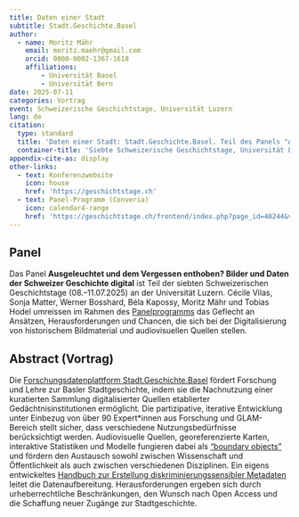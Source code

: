 ```yaml
---
title: Daten einer Stadt
subtitle: Stadt.Geschichte.Basel
author:
  - name: Moritz Mähr
    email: moritz.maehr@gmail.com
    orcid: 0000-0002-1367-1618
    affiliations:
        - Universität Basel
        - Universität Bern
date: 2025-07-11
categories: Vortrag
event: Schweizerische Geschichtstage, Universität Luzern
lang: de
citation:
  type: standard
  title: 'Daten einer Stadt: Stadt.Geschichte.Basel. Teil des Panels "Ausgeleuchtet und dem Vergessen enthoben? Bilder und Daten der Schweizer Geschichte digital"'
  container-title: 'Siebte Schweizerische Geschichtstage, Universität Luzern'
appendix-cite-as: display
other-links:
  - text: Konferenzwebsite
    icon: house
    href: 'https://geschichtstage.ch'
  - text: Panel-Programm (Converia)
    icon: calendar4-range
    href: 'https://geschichtstage.ch/frontend/index.php?page_id=40244&v=List&do=15&day=5638&ses=38367#'
---
```


## Panel

Das Panel **Ausgeleuchtet und dem Vergessen enthoben? Bilder und Daten der Schweizer Geschichte digital** ist Teil der siebten Schweizerischen Geschichtstage (08.–11.07.2025) an der Universität Luzern. Cécile Vilas, Sonja Matter, Werner Bosshard, Béla Kapossy, Moritz Mähr und Tobias Hodel umreissen im Rahmen des [Panelprogramms](https://geschichtstage.ch/frontend/index.php?page_id=40244&v=List&do=15&day=5638&ses=38367#) das Geflecht an Ansätzen, Herausforderungen und Chancen, die sich bei der Digitalisierung von historischem Bildmaterial und audiovisuellen Quellen stellen.

<!-- ::: {.callout-tip title="Präsentation anzeigen" icon="false" collapse="true"}
<iframe src="FIXME" width="100%" height="600px" loading="lazy" allowfullscreen title="Daten einer Stadt">

This browser does not support PDFs. Please download the PDF <a href="FIXME">download the PDF</a> to view it.

</iframe>
::: -->

## Abstract (Vortrag)

Die [Forschungsdatenplattform Stadt.Geschichte.Basel](https://forschung.stadtgeschichtebasel.ch) fördert Forschung und Lehre zur Basler Stadtgeschichte, indem sie die Nachnutzung einer kuratierten Sammlung digitalisierter Quellen etablierter Gedächtnisinstitutionen ermöglicht. Die partizipative, iterative Entwicklung unter Einbezug von über 90 Expert\*innen aus Forschung und GLAM-Bereich stellt sicher, dass verschiedene Nutzungsbedürfnisse berücksichtigt werden. Audiovisuelle Quellen, georeferenzierte Karten, interaktive Statistiken und Modelle fungieren dabei als ["boundary objects"](/products/talks-posters/boundary-objects/) und fördern den Austausch sowohl zwischen Wissenschaft und Öffentlichkeit als auch zwischen verschiedenen Disziplinen. Ein eigens entwickeltes [Handbuch zur Erstellung diskriminierungssensibler Metadaten](/products/publications/handbuch/) leitet die Datenaufbereitung. Herausforderungen ergeben sich durch urheberrechtliche Beschränkungen, den Wunsch nach Open Access und die Schaffung neuer Zugänge zur Stadtgeschichte.
